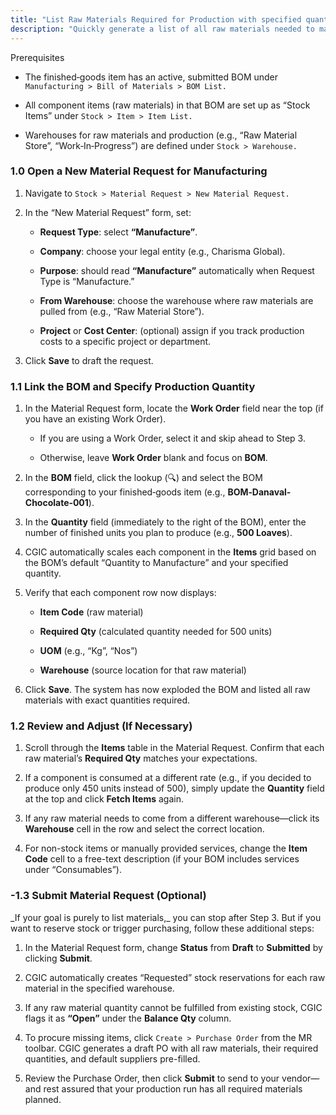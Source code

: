 ```yaml
---
title: "List Raw Materials Required for Production with specified quantities"
description: "Quickly generate a list of all raw materials needed to manufacture a given quantity of a finished product—complete with exact component amounts—so you can plan procurement and production efficiently in the CGIC App."
---
```


<Info>
  Prerequisites

  - The finished‐goods item has an active, submitted BOM under `Manufacturing > Bill of Materials > BOM List.` 

  - All component items (raw materials) in that BOM are set up as “Stock Items” under `Stock > Item > Item List.`

  - Warehouses for raw materials and production (e.g., “Raw Material Store”, “Work‐In‐Progress”) are defined under `Stock > Warehouse.`
</Info>

### 1.0 Open a New Material Request for Manufacturing

1. Navigate to `Stock > Material Request > New Material Request.`  

2. In the “New Material Request” form, set:  

   - **Request Type**: select **“Manufacture”**.  

   - **Company**: choose your legal entity (e.g., Charisma Global).  

   - **Purpose**: should read **“Manufacture”** automatically when Request Type is “Manufacture.”  

   - **From Warehouse**: choose the warehouse where raw materials are pulled from (e.g., “Raw Material Store”).  

   - **Project** or **Cost Center**: (optional) assign if you track production costs to a specific project or department.  

3. Click **Save** to draft the request.

### 1.1 Link the BOM and Specify Production Quantity

1. In the Material Request form, locate the **Work Order** field near the top (if you have an existing Work Order).  

   - If you are using a Work Order, select it and skip ahead to Step 3.  

   - Otherwise, leave **Work Order** blank and focus on **BOM**.

2. In the **BOM** field, click the lookup (🔍) and select the BOM corresponding to your finished‐goods item (e.g., **BOM‐Danaval‐Chocolate‐001**).  

3. In the **Quantity** field (immediately to the right of the BOM), enter the number of finished units you plan to produce (e.g., **500 Loaves**).  

4. CGIC automatically scales each component in the **Items** grid based on the BOM’s default “Quantity to Manufacture” and your specified quantity.  

5. Verify that each component row now displays:  

   - **Item Code** (raw material)  

   - **Required Qty** (calculated quantity needed for 500 units)  

   - **UOM** (e.g., “Kg”, “Nos”)  

   - **Warehouse** (source location for that raw material)  

6. Click **Save**. The system has now exploded the BOM and listed all raw materials with exact quantities required.

### 1.2 Review and Adjust (If Necessary)

1. Scroll through the **Items** table in the Material Request. Confirm that each raw material’s **Required Qty** matches your expectations.  

2. If a component is consumed at a different rate (e.g., if you decided to produce only 450 units instead of 500), simply update the **Quantity** field at the top and click **Fetch Items** again.  

3. If any raw material needs to come from a different warehouse—click its **Warehouse** cell in the row and select the correct location.  

4. For non-stock items or manually provided services, change the **Item Code** cell to a free-text description (if your BOM includes services under “Consumables”).  

### -1.3 Submit Material Request (Optional)

<Tip>
   _If your goal is purely to list materials,_ you can stop after Step 3. But if you want to reserve stock or trigger purchasing, follow these additional steps:
</Tip>

1. In the Material Request form, change **Status** from **Draft** to **Submitted** by clicking **Submit**.  

2. CGIC automatically creates “Requested” stock reservations for each raw material in the specified warehouse.  

3. If any raw material quantity cannot be fulfilled from existing stock, CGIC flags it as **“Open”** under the **Balance Qty** column.  

4. To procure missing items, click `Create > Purchase Order` from the MR toolbar. CGIC generates a draft PO with all raw materials, their required quantities, and default suppliers pre-filled.  

5. Review the Purchase Order, then click **Submit** to send to your vendor—and rest assured that your production run has all required materials planned.